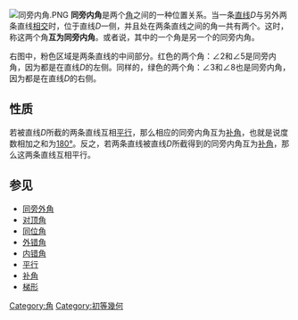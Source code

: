 {{NoteTA
|G1 = Math
}}
[[Image:同旁内角.PNG|thumb]]
'''同旁内角'''是两个[[角|角]]之间的一种位置关系。当一条[[直线|直线]]<math>D</math>与另外两条直线[[相交|相交]]时，位于直线<math>D</math>一侧，并且处在两条直线之间的角一共有两个。这时，称这两个角'''互为同旁内角'''。或者说，其中的一个角是另一个的同旁内角。

右图中，粉色区域是两条直线的中间部分。红色的两个角：<math>\angle 2</math>和<math>\angle 5</math>是同旁内角，因为都是在直线<math>D</math>的左侧。同样的，绿色的两个角：<math>\angle 3</math>和<math>\angle 8</math>也是同旁内角，因为都是在直线<math>D</math>的右侧。

==性质==
若被直线<math>D</math>所截的两条直线互相[[平行|平行]]，那么相应的同旁内角互为[[补角|补角]]，也就是说度数相加之和为[[平角|180°]]。反之，若两条直线被直线<math>D</math>所截得到的同旁内角互为[[补角|补角]]，那么这两条直线互相平行。

==参见==
*[[同旁外角|同旁外角]]
*[[对顶角|对顶角]]
*[[同位角|同位角]]
*[[外错角|外错角]]
*[[内错角|内错角]]
*[[平行|平行]]
*[[补角|补角]]
*[[梯形|梯形]]

[[Category:角|Category:角]]
[[Category:初等幾何|Category:初等幾何]]